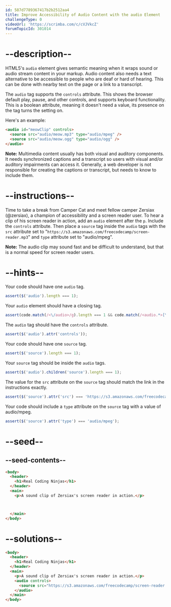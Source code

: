 ```yaml
---
id: 587d7789367417b2b2512aa4
title: Improve Accessibility of Audio Content with the audio Element
challengeType: 0
videoUrl: 'https://scrimba.com/c/cVJVkcZ'
forumTopicId: 301014
---
```


# --description--

HTML5's `audio` element gives semantic meaning when it wraps sound or audio stream content in your markup. Audio content also needs a text alternative to be accessible to people who are deaf or hard of hearing. This can be done with nearby text on the page or a link to a transcript.

The `audio` tag supports the `controls` attribute. This shows the browser default play, pause, and other controls, and supports keyboard functionality. This is a boolean attribute, meaning it doesn't need a value, its presence on the tag turns the setting on.

Here's an example:

```html
<audio id="meowClip" controls>
  <source src="audio/meow.mp3" type="audio/mpeg" />
  <source src="audio/meow.ogg" type="audio/ogg" />
</audio>
```

**Note:** Multimedia content usually has both visual and auditory components. It needs synchronized captions and a transcript so users with visual and/or auditory impairments can access it. Generally, a web developer is not responsible for creating the captions or transcript, but needs to know to include them.

# --instructions--

Time to take a break from Camper Cat and meet fellow camper Zersiax (@zersiax), a champion of accessibility and a screen reader user. To hear a clip of his screen reader in action, add an `audio` element after the `p`. Include the `controls` attribute. Then place a `source` tag inside the `audio` tags with the `src` attribute set to "`https://s3.amazonaws.com/freecodecamp/screen-reader.mp3`" and `type` attribute set to "audio/mpeg".

**Note:** The audio clip may sound fast and be difficult to understand, but that is a normal speed for screen reader users.

# --hints--

Your code should have one `audio` tag.

```js
assert($('audio').length === 1);
```

Your `audio` element should have a closing tag.

```js
assert(code.match(/<\/audio>/g).length === 1 && code.match(/<audio.*>[\s\S]*<\/audio>/g));
```

The `audio` tag should have the `controls` attribute.

```js
assert($('audio').attr('controls'));
```

Your code should have one `source` tag.

```js
assert($('source').length === 1);
```

Your `source` tag should be inside the `audio` tags.

```js
assert($('audio').children('source').length === 1);
```

The value for the `src` attribute on the `source` tag should match the link in the instructions exactly.

```js
assert($('source').attr('src') === 'https://s3.amazonaws.com/freecodecamp/screen-reader.mp3');
```

Your code should include a `type` attribute on the `source` tag with a value of audio/mpeg.

```js
assert($('source').attr('type') === 'audio/mpeg');
```

# --seed--

## --seed-contents--

```html
<body>
  <header>
    <h1>Real Coding Ninjas</h1>
  </header>
  <main>
    <p>A sound clip of Zersiax's screen reader in action.</p>



  </main>
</body>
```

# --solutions--

```html
<body>
  <header>
    <h1>Real Coding Ninjas</h1>
  </header>
  <main>
    <p>A sound clip of Zersiax's screen reader in action.</p>
    <audio controls>
      <source src="https://s3.amazonaws.com/freecodecamp/screen-reader.mp3" type="audio/mpeg"/>
    </audio>
  </main>
</body>
```
